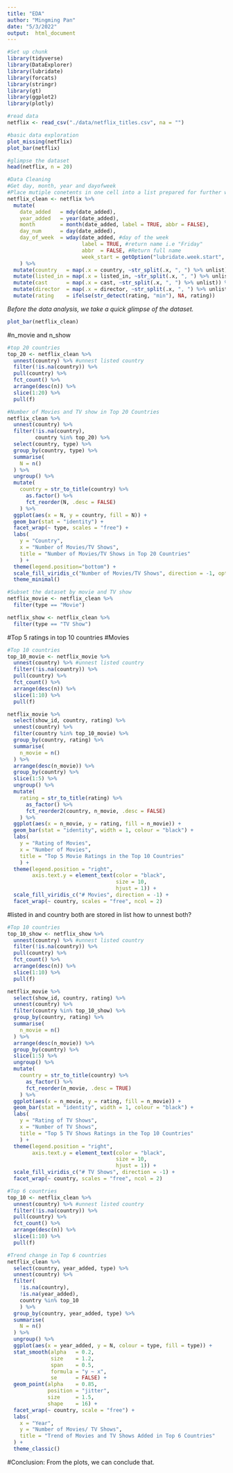 ```yaml
---
title: "EDA"
author: "Mingming Pan"
date: "5/3/2022"
output:  html_document
---
```


```r
#Set up chunk
library(tidyverse)
library(DataExplorer)
library(lubridate)
library(forcats)
library(stringr)
library(gt)
library(ggplot2)
library(plotly)
```

```r
#read data
netflix <- read_csv("./data/netflix_titles.csv", na = "")

#basic data exploration
plot_missing(netflix)
plot_bar(netflix)
```


```r
#glimpse the dataset
head(netflix, n = 20)
```

```r
#Data Cleaning
#Get day, month, year and dayofweek
#Place mutiple conetents in one cell into a list prepared for further wrangling
netflix_clean <- netflix %>%
  mutate(
    date_added   = mdy(date_added),
    year_added   = year(date_added),
    month        = month(date_added, label = TRUE, abbr = FALSE),
    day_num      = day(date_added),
    day_of_week  = wday(date_added, #day of the week
                        label = TRUE, #return name i.e "Friday"
                        abbr  = FALSE, #Return full name
                        week_start = getOption("lubridate.week.start", 1)) #1 = Monday)
    ) %>%
  mutate(country   = map(.x = country, ~str_split(.x, ", ") %>% unlist)) %>%
  mutate(listed_in = map(.x = listed_in, ~str_split(.x, ", ") %>% unlist)) %>%
  mutate(cast      = map(.x = cast, ~str_split(.x, ", ") %>% unlist)) %>%
  mutate(director  = map(.x = director, ~str_split(.x, ", ") %>% unlist)) %>%
  mutate(rating    = ifelse(str_detect(rating, "min"), NA, rating))
```


*Before the data analysis, we take a quick glimpse of the dataset. *
```r
plot_bar(netflix_clean)
```


#n_movie and n_show
```r
#top 20 countries
top_20 <- netflix_clean %>%
  unnest(country) %>% #unnest listed country
  filter(!is.na(country)) %>%
  pull(country) %>% 
  fct_count() %>% 
  arrange(desc(n)) %>% 
  slice(1:20) %>% 
  pull(f)

#Number of Movies and TV show in Top 20 Countries
netflix_clean %>%
  unnest(country) %>%
  filter(!is.na(country),
         country %in% top_20) %>%
  select(country, type) %>%
  group_by(country, type) %>%
  summarise(
    N = n()
  ) %>%
  ungroup() %>%
  mutate(
    country = str_to_title(country) %>%
      as.factor() %>%
      fct_reorder(N, .desc = FALSE)
    ) %>%
  ggplot(aes(x = N, y = country, fill = N)) +
  geom_bar(stat = "identity") +
  facet_wrap(~ type, scales = "free") +
  labs(
    y = "Country",
    x = "Number of Movies/TV Shows",
    title = "Number of Movies/TV Shows in Top 20 Countries"
    ) +
  theme(legend.position="bottom") +
  scale_fill_viridis_c("Number of Movies/TV Shows", direction = -1, option = "plasma") +
  theme_minimal()
```


```r
#Subset the dataset by movie and TV show
netflix_movie <- netflix_clean %>%
  filter(type == "Movie")

netflix_show <- netflix_clean %>%
  filter(type == "TV Show")
```

#Top 5 ratings in top 10 countries
#Movies
```r
#Top 10 countries
top_10_movie <- netflix_movie %>%
  unnest(country) %>% #unnest listed country
  filter(!is.na(country)) %>%
  pull(country) %>% 
  fct_count() %>% 
  arrange(desc(n)) %>% 
  slice(1:10) %>% 
  pull(f)

netflix_movie %>%
  select(show_id, country, rating) %>%
  unnest(country) %>%
  filter(country %in% top_10_movie) %>%
  group_by(country, rating) %>%
  summarise(
    n_movie = n()
  ) %>%
  arrange(desc(n_movie)) %>%
  group_by(country) %>%
  slice(1:5) %>%
  ungroup() %>%
  mutate(
    rating = str_to_title(rating) %>%
      as_factor() %>%
      fct_reorder2(country, n_movie, .desc = FALSE)
    ) %>%
  ggplot(aes(x = n_movie, y = rating, fill = n_movie)) +
  geom_bar(stat = "identity", width = 1, colour = "black") +
  labs(
    y = "Rating of Movies",
    x = "Number of Movies",
    title = "Top 5 Movie Ratings in the Top 10 Countries"
    ) +
  theme(legend.position = "right",
        axis.text.y = element_text(color = "black",
                                   size = 10,
                                   hjust = 1)) +
  scale_fill_viridis_c("# Movies", direction = -1) +
  facet_wrap(~ country, scales = "free", ncol = 2)
```
#listed in and country both are stored in list how to unnest both?
```r
#Top 10 countries
top_10_show <- netflix_show %>%
  unnest(country) %>% #unnest listed country
  filter(!is.na(country)) %>%
  pull(country) %>% 
  fct_count() %>% 
  arrange(desc(n)) %>% 
  slice(1:10) %>% 
  pull(f)

netflix_movie %>%
  select(show_id, country, rating) %>%
  unnest(country) %>%
  filter(country %in% top_10_show) %>%
  group_by(country, rating) %>%
  summarise(
    n_movie = n()
  ) %>%
  arrange(desc(n_movie)) %>%
  group_by(country) %>%
  slice(1:5) %>%
  ungroup() %>%
  mutate(
    country = str_to_title(country) %>%
      as_factor() %>%
      fct_reorder(n_movie, .desc = TRUE)
    ) %>%
  ggplot(aes(x = n_movie, y = rating, fill = n_movie)) +
  geom_bar(stat = "identity", width = 1, colour = "black") +
  labs(
    y = "Rating of TV Shows",
    x = "Number of TV Shows",
    title = "Top 5 TV Shows Ratings in the Top 10 Countries"
    ) +
  theme(legend.position = "right",
        axis.text.y = element_text(color = "black",
                                   size = 10,
                                   hjust = 1)) +
  scale_fill_viridis_c("# TV Shows", direction = -1) +
  facet_wrap(~ country, scales = "free", ncol = 2)
```


```r
#Top 6 countries
top_10 <- netflix_clean %>%
  unnest(country) %>% #unnest listed country
  filter(!is.na(country)) %>%
  pull(country) %>% 
  fct_count() %>% 
  arrange(desc(n)) %>% 
  slice(1:10) %>% 
  pull(f)

#Trend change in Top 6 countries
netflix_clean %>%
  select(country, year_added, type) %>%
  unnest(country) %>% 
  filter(
    !is.na(country), 
    !is.na(year_added),
    country %in% top_10
    ) %>%
  group_by(country, year_added, type) %>%
  summarise(
    N = n()
  ) %>%
  ungroup() %>%
  ggplot(aes(x = year_added, y = N, colour = type, fill = type)) +
  stat_smooth(alpha   = 0.2, 
              size    = 1.2,
              span    = 0.5,
              formula = "y ~ x",
              se      = FALSE) +
  geom_point(alpha    = 0.85,
             position = "jitter",
             size     = 1.5, 
             shape    = 16) +
  facet_wrap(~ country, scale = "free") +
  labs(
    x = "Year",
    y = "Number of Movies/ TV Shows",
    title = "Trend of Movies and TV Shows Added in Top 6 Countries"
  ) +
  theme_classic()
```
#Conclusion: From the plots, we can conclude that. 










